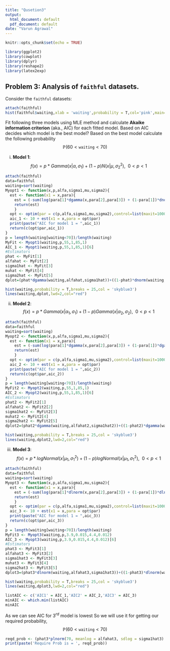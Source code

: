 ---
title: "Qusetion3"
output:
  html_document: default
  pdf_document: default
date: "Varun Agrawal"
---

```{r setup, include=FALSE}
knitr::opts_chunk$set(echo = TRUE)
```
```{r,echo=FALSE,warning=FALSE,message=FALSE}
library(ggplot2)
library(cowplot)
library(dplyr)
library(reshape2)
library(latex2exp)
```

## Problem 3: Analysis of `faithful` datasets.

Consider the `faithful` datasets:
```{r}
attach(faithful)
hist(faithful$waiting,xlab = 'waiting',probability = T,col='pink',main='')
```

Fit following three models using MLE method and calculate **Akaike information criterion** (aka., AIC) for each fitted model. Based on AIC decides which model is the best model? Based on the best model calculate the following probability
$$
\mathbb{P}(60<\texttt{waiting}<70)
$$

(i) **Model 1**:
$$
f(x)=p*Gamma(x|\alpha,\sigma_1)+(1-p)N(x|\mu,\sigma_2^2),~~0<p<1
$$

```{r, warning=FALSE,message=FALSE}
attach(faithful)
data=faithful
waiting=sort(waiting)
Myopt1 <- function(x,p,alfa,sigma1,mu,sigma2){
  est <- function(x1 = x,para){
    est = (-sum(log(para[1]*dgamma(x,para[2],para[3]) + (1-para[1])*dnorm(x,para[4],para[5]))))
    return(est)
    }
  opt <- optim(par = c(p,alfa,sigma1,mu,sigma2),control=list(maxit=10000), fn = est,x1 = x)
  aic_1 <- 10 + est(x1 = x,para = opt$par)
  print(paste("AIC for model 1 = ",aic_1))
  return(c(opt$par,aic_1))
}
p = length(waiting[waiting<70])/length(waiting)
MyFit <- Myopt1(waiting,p,55,1,85,1)
AIC_1 <- Myopt1(waiting,p,55,1,85,1)[6]
#Estimators
phat <- MyFit[1]
alfahat <- MyFit[2]
sigma1hat <- MyFit[3]
muhat <- MyFit[4]
sigma2hat <- MyFit[5]
dplot=(phat*dgamma(waiting,alfahat,sigma1hat))+((1-phat)*dnorm(waiting,muhat,sigma2hat))

hist(waiting,probability = T,breaks = 25,col = 'skyblue3')
lines(waiting,dplot,lwd=2,col="red")

```


(ii) **Model 2**:
$$
f(x)=p*Gamma(x|\alpha_1,\sigma_1)+(1-p)Gamma(x|\alpha_2,\sigma_2),~~0<p<1
$$

```{r, warning=FALSE,message=FALSE}

attach(faithful)
data=faithful
waiting=sort(waiting)
Myopt2 <- function(x,p,alfa,sigma1,mu,sigma2){
  est <- function(x1 = x,para){
    est = (-sum(log(para[1]*dgamma(x,para[2],para[3]) + (1-para[1])*dgamma(x,para[4],para[5]))))
    return(est)
    }
  opt <- optim(par = c(p,alfa,sigma1,mu,sigma2),control=list(maxit=10000), fn = est,x1 = x)
  aic_2 <- 10 + est(x1 = x,para = opt$par)
  print(paste("AIC for model 1 = ",aic_2))
  return(c(opt$par,aic_2))
}
p = length(waiting[waiting<70])/length(waiting)
MyFit2 <- Myopt2(waiting,p,55,1,85,1)
AIC_2 <- Myopt2(waiting,p,55,1,85,1)[6]
#Estimators
phat2 <- MyFit2[1]
alfahat2 <- MyFit2[2]
sigma1hat2 <- MyFit2[3]
muhat2 <- MyFit2[4]
sigma2hat2 <- MyFit2[5]
dplot2=(phat2*dgamma(waiting,alfahat2,sigma1hat2))+((1-phat2)*dgamma(waiting,muhat2,sigma2hat2))

hist(waiting,probability = T,breaks = 25,col = 'skyblue3')
lines(waiting,dplot2,lwd=2,col="red")
```
(iii) **Model 3**:
$$
f(x)=p*logNormal(x|\mu_1,\sigma_1^2)+(1-p)logNormal(x|\mu_1,\sigma_1^2),~~0<p<1
$$

```{r, warning=FALSE,message=FALSE}
attach(faithful)
data=faithful
waiting=sort(waiting)
Myopt3 <- function(x,p,alfa,sigma1,mu,sigma2){
  est <- function(x1 = x,para){
    est = (-sum(log(para[1]*dlnorm(x,para[2],para[3]) + (1-para[1])*dlnorm(x,para[4],para[5]))))
    return(est)
    }
  opt <- optim(par = c(p,alfa,sigma1,mu,sigma2),control=list(maxit=10000), fn = est,x1 = x)
  aic_3 <- 10 + est(x1 = x,para = opt$par)
  print(paste("AIC for model 1 = ",aic_3))
  return(c(opt$par,aic_3))
}
p = length(waiting[waiting<70])/length(waiting)
MyFit3 <- Myopt3(waiting,p,3.9,0.015,4.4,0.012)
AIC_3 <- Myopt3(waiting,p,3.9,0.015,4.4,0.012)[6]
#Estimators
phat3 <- MyFit3[1]
alfahat3 <- MyFit3[2]
sigma1hat3 <- MyFit3[3]
muhat3 <- MyFit3[4]
sigma2hat3 <- MyFit3[5]
dplot3=(phat3*dlnorm(waiting,alfahat3,sigma1hat3))+((1-phat3)*dlnorm(waiting,muhat3,sigma2hat3))

hist(waiting,probability = T,breaks = 25,col = 'skyblue3')
lines(waiting,dplot3,lwd=2,col="red")
```

```{r,warning=FALSE,message=FALSE}
listAIC <- c('AIC1' = AIC_1,'AIC2' = AIC_2,'AIC3' = AIC_3)
minAIC <- which.min(listAIC)
minAIC
```

As we can see AIC for 3$^{rd}$ model is lowest So we will use it for getting our required probability, $$\mathbb{P}(60<\texttt{waiting}<70)$$


```{r,warning=FALSE,message=FALSE}
reqd_prob <- (phat3*plnorm(70, meanlog = alfahat3, sdlog = sigma1hat3) + (1-phat3)*plnorm(70, meanlog = muhat3, sdlog = sigma2hat3)) - (phat3*plnorm(60, meanlog = alfahat3, sdlog = sigma1hat3) + (1-phat3)*plnorm(60, meanlog = muhat3, sdlog = sigma2hat3))
print(paste('Require Prob is = ', reqd_prob))
```